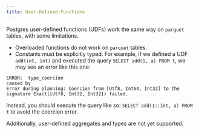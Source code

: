 ```yaml
---
title: User-Defined Functions
---
```


Postgres user-defined functions (UDFs) work the same way on `parquet` tables, with some limitations.

- Overloaded functions do not work on `parquet` tables.
- Constants must be explicitly typed. For example, if we defined a UDF `add(int, int)` and executed the query `SELECT add(1, a) FROM t`, we may see an error like this one:

```
ERROR:  type_coercion
caused by
Error during planning: Coercion from [Utf8, Int64, Int32] to the signature Exact([Utf8, Int32, Int32]) failed.
```

Instead, you should execute the query like so: `SELECT add(1::int, a) FROM t` to avoid the coercion error.

Additionally, user-defined aggregates and types are not yet supported.
